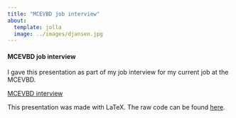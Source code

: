 ---
title: "MCEVBD job interview"
about:
  template: jolla
  image: ../images/djansen.jpg
---

#### MCEVBD job interview 

I gave this presentation as part of my job interview for my current job at the MCEVBD.

<a href="./MCEVBD_interview/MCEVBD_presentation.pdf  ">MCEVBD interview</a>

This presentation was made with LaTeX. The raw code can be found [here](./MCEVBD_interview/JansenD_presentation.Rtex).

